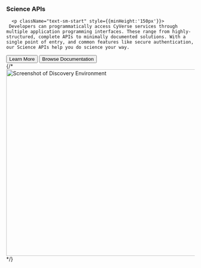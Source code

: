 <div id="scienceapis">
<div className="
px-4  px-sm-1 px-xs-1
">
    <h3 className="mb-4 mb-sm-2 mb-xs-2  text-cter">Science APIs</h3>
    <div className="mx-auto">
    
      <p className="text-sm-start" style={{minHeight:'150px'}}>
     Developers can programmatically access CyVerse services through multiple application programming interfaces. These range from highly-structured, complete APIs to minimally documented solutions. With a single point of entry, and common features like secure authentication, our Science APIs help you do science your way.
</p>    
      <div className="d-grid gap-2 d-sm-flex  mb-5">
        <button type="button" className="btn btn-primary btn-lg px-4 me-sm-3">Learn More</button>
        <button type="button" className="btn btn-outline-secondary btn-lg px-4">Browse Documentation</button>
      </div>
    </div>
    <div className="overflow-hidden">
      <div className="px-5 text-center d-none d-sm-block d-xs-block">
        {/*<img src="/images/Jetstream.png" className="img-fluid border rounded-3 shadow mb-4" alt="Screenshot of Discovery Environment" loading="lazy" width="700" height="500"/>*/}
      </div>
    </div>

  </div>
  </div>
